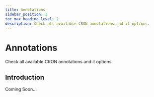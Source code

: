 ```yaml
---
title: Annotations 
sidebar_position: 3
toc_max_heading_level: 2
description: Check all available CRON annotations and it options.
---
```



# Annotations 

Check all available CRON annotations and it options.

## Introduction

Coming Soon...
